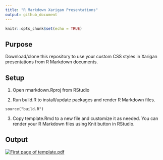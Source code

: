 ```yaml
---
title: "R Markdown Xarigan Presentations"
output: github_document
---
```

```r
knitr::opts_chunk$set(echo = TRUE)
```
## Purpose
Download/clone this repository to use your custom CSS styles in Xarigan presentations from R Markdown documents.

## Setup

1. Open rmarkdown.Rproj from RStudio

2. Run build.R to install/update packages and render R Markdown files.

```
source("build.R")
```

3. Copy template.Rmd to a new file and customize it as needed. You can render your R Markdown files using Knit button in RStudio.

## Output

[![First page of template.pdf](example.png)](https://jrosell.github.io/rmarkdown-xaringan-presentation/template.html)
